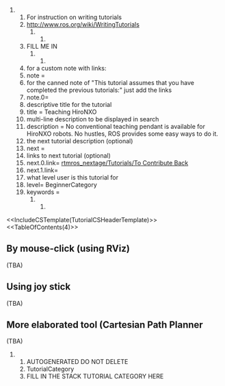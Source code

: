 ## For instruction on writing tutorials
## http://www.ros.org/wiki/WritingTutorials
####################################
##FILL ME IN
####################################
## for a custom note with links:
## note =
## for the canned note of "This tutorial assumes that you have completed the previous tutorials:" just add the links 
## note.0= 
## descriptive title for the tutorial
## title = Teaching HiroNXO
## multi-line description to be displayed in search 
## description = No conventional teaching pendant is available for HiroNXO robots. No hustles, ROS provides some easy ways to do it.
## the next tutorial description (optional)
## next =
## links to next tutorial (optional)
## next.0.link= [[rtmros_nextage/Tutorials/To Contribute Back]]
## next.1.link=
## what level user is this tutorial for 
## level= BeginnerCategory
## keywords =
####################################

<<IncludeCSTemplate(TutorialCSHeaderTemplate)>>
<<TableOfContents(4)>>

== By mouse-click (using RViz) ==

(TBA)

== Using joy stick ==

(TBA)

== More elaborated tool (Cartesian Path Planner ==

(TBA)

## AUTOGENERATED DO NOT DELETE 
## TutorialCategory
## FILL IN THE STACK TUTORIAL CATEGORY HERE
